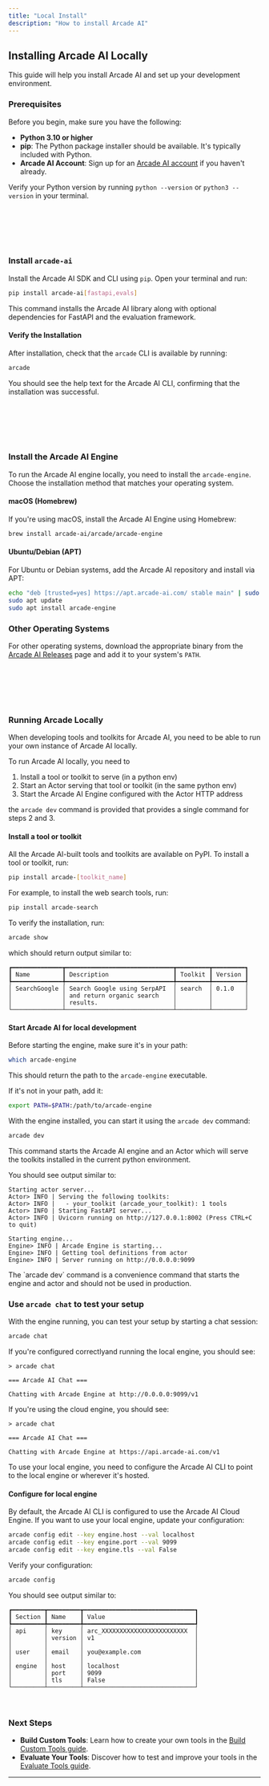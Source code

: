 ```yaml
---
title: "Local Install"
description: "How to install Arcade AI"
---
```


## Installing Arcade AI Locally

This guide will help you install Arcade AI and set up your development
environment.

### Prerequisites

Before you begin, make sure you have the following:

- **Python 3.10 or higher**
- **pip**: The Python package installer should be available. It's typically
  included with Python.
- **Arcade AI Account**: Sign up for an
  [Arcade AI account](https://arcade-ai.com/signup) if you haven't already.

Verify your Python version by running `python --version` or `python3 --version`
in your terminal.

## <br />

<br />

### Install `arcade-ai`

Install the Arcade AI SDK and CLI using `pip`. Open your terminal and run:

```bash
pip install arcade-ai[fastapi,evals]
```

This command installs the Arcade AI library along with optional dependencies for
FastAPI and the evaluation framework.

#### Verify the Installation

After installation, check that the `arcade` CLI is available by running:

```bash
arcade
```

You should see the help text for the Arcade AI CLI, confirming that the
installation was successful.

## <br />

<br />

### Install the Arcade AI Engine

To run the Arcade AI engine locally, you need to install the `arcade-engine`.
Choose the installation method that matches your operating system.

#### macOS (Homebrew)

If you're using macOS, install the Arcade AI Engine using Homebrew:

```bash
brew install arcade-ai/arcade/arcade-engine
```

#### Ubuntu/Debian (APT)

For Ubuntu or Debian systems, add the Arcade AI repository and install via APT:

```bash
echo "deb [trusted=yes] https://apt.arcade-ai.com/ stable main" | sudo tee /etc/apt/sources.list.d/arcade-ai.list
sudo apt update
sudo apt install arcade-engine
```

### Other Operating Systems

For other operating systems, download the appropriate binary from the
[Arcade AI Releases](https://arcade-ai.com/releases) page and add it to your
system's `PATH`.

## <br />

<br />

### Running Arcade Locally

When developing tools and toolkits for Arcade AI, you need to be able to run
your own instance of Arcade AI locally.

To run Arcade AI locally, you need to

1. Install a tool or toolkit to serve (in a python env)
2. Start an Actor serving that tool or toolkit (in the same python env)
3. Start the Arcade AI Engine configured with the Actor HTTP address

the `arcade dev` command is provided that provides a single command for steps 2
and 3.

#### Install a tool or toolkit

All the Arcade AI-built tools and toolkits are available on PyPI. To install a
tool or toolkit, run:

```bash
pip install arcade-[toolkit_name]
```

For example, to install the web search tools, run:

```bash
pip install arcade-search
```

To verify the installation, run:

```bash
arcade show
```

which should return output similar to:

```
┏━━━━━━━━━━━━━━┳━━━━━━━━━━━━━━━━━━━━━━━━━━━━━━┳━━━━━━━━━┳━━━━━━━━━┓
┃ Name         ┃ Description                  ┃ Toolkit ┃ Version ┃
┡━━━━━━━━━━━━━━╇━━━━━━━━━━━━━━━━━━━━━━━━━━━━━━╇━━━━━━━━━╇━━━━━━━━━┩
│ SearchGoogle │ Search Google using SerpAPI  │ search  │ 0.1.0   │
│              │ and return organic search    │         │         │
│              │ results.                     │         │         │
└──────────────┴──────────────────────────────┴─────────┴─────────┘
```

#### Start Arcade AI for local development

Before starting the engine, make sure it's in your path:

```bash
which arcade-engine
```

This should return the path to the `arcade-engine` executable.

If it's not in your path, add it:

```bash
export PATH=$PATH:/path/to/arcade-engine
```

With the engine installed, you can start it using the `arcade dev` command:

```bash
arcade dev
```

This command starts the Arcade AI engine and an Actor which will serve the
toolkits installed in the current python environment.

You should see output similar to:

```
Starting actor server...
Actor> INFO | Serving the following toolkits:
Actor> INFO |   - your_toolkit (arcade_your_toolkit): 1 tools
Actor> INFO | Starting FastAPI server...
Actor> INFO | Uvicorn running on http://127.0.0.1:8002 (Press CTRL+C to quit)

Starting engine...
Engine> INFO | Arcade Engine is starting...
Engine> INFO | Getting tool definitions from actor
Engine> INFO | Server running on http://0.0.0.0:9099
```

<Note>
  The `arcade dev` command is a convenience command that starts the engine and
  actor and should not be used in production.
</Note>

### Use `arcade chat` to test your setup

With the engine running, you can test your setup by starting a chat session:

```bash
arcade chat
```

If you're configured correctlyand running the local engine, you should see:

```
> arcade chat

=== Arcade AI Chat ===

Chatting with Arcade Engine at http://0.0.0.0:9099/v1
```

If you're using the cloud engine, you should see:

```
> arcade chat

=== Arcade AI Chat ===

Chatting with Arcade Engine at https://api.arcade-ai.com/v1
```

To use your local engine, you need to configure the Arcade AI CLI to point to
the local engine or wherever it's hosted.

#### Configure for local engine

By default, the Arcade AI CLI is configured to use the Arcade AI Cloud Engine.
If you want to use your local engine, update your configuration:

```bash
arcade config edit --key engine.host --val localhost
arcade config edit --key engine.port --val 9099
arcade config edit --key engine.tls --val False
```

Verify your configuration:

```bash
arcade config
```

You should see output similar to:

```
┏━━━━━━━━━┳━━━━━━━━━┳━━━━━━━━━━━━━━━━━━━━━━━━━━━━━━━┓
┃ Section ┃ Name    ┃ Value                         ┃
┡━━━━━━━━━╇━━━━━━━━━╇━━━━━━━━━━━━━━━━━━━━━━━━━━━━━━━┩
│ api     │ key     │ arc_XXXXXXXXXXXXXXXXXXXXXXXX  │
│         │ version │ v1                            │
│         │         │                               │
│ user    │ email   │ you@example.com               │
│         │         │                               │
│ engine  │ host    │ localhost                     │
│         │ port    │ 9099                          │
│         │ tls     │ False                         │
└─────────┴─────────┴───────────────────────────────┘
```

<br />

### Next Steps

- **Build Custom Tools**: Learn how to create your own tools in the
  [Build Custom Tools guide](/guides/customtools).
- **Evaluate Your Tools**: Discover how to test and improve your tools in the
  [Evaluate Tools guide](/guides/evaltools).

---
